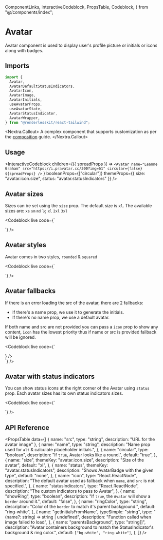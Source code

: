   ComponentLinks,
  InteractiveCodeblock,
  PropsTable,
  Codeblock,
} from "@/components/index";

# Avatar

Avatar component is used to display user's profile picture or initials or icons
along with badges.

<ComponentLinks github="avatar" theme="avatar" story="primitives-avatar" />

## Imports

```js
import {
  Avatar,
  AvatarDefaultStatusIndicators,
  AvatarIcon,
  AvatarImage,
  AvatarInitials,
  useAvatarProps,
  useAvatarState,
  AvatarStatusIndicator,
  AvatarWrapper,
} from "@renderlesskit/react-tailwind";
```

<Nextra.Callout>
  A complex component that supports customization as per the
  [composition](/docs/composition) guide.
</Nextra.Callout>

## Usage

<InteractiveCodeblock
  children={({ spreadProps }) =>
    `<Avatar name="Leanne Graham" src="https://i.pravatar.cc/300?img=61" circular={false} ${spreadProps} />`
  }
  booleanProps={["circular"]}
  themeProps={{ size: "avatar.icon.size", status: "avatar.statusIndicators" }}
/>

## Avatar sizes

Sizes can be set using the `size` prop. The default size is `xl`. The available
sizes are: `xs` `sm` `md` `lg` `xl` `2xl` `3xl`

<Codeblock
  live
  code={`
<div className="flex space-x-2">
  <Avatar size="xs" name="Leanne Graham" src="https://i.pravatar.cc/300?img=1" />
  <Avatar size="sm" name="Ervin Howell" src="https://i.pravatar.cc/300?img=11" />
  <Avatar size="md" name="Clementine Bauch" src="https://i.pravatar.cc/300?img=21" />
  <Avatar size="lg" name="Patricia Lebsack" src="https://i.pravatar.cc/300?img=31" />
  <Avatar size="xl" name="Chelsey Dietrich" src="https://i.pravatar.cc/300?img=41" />
  <Avatar size="2xl" name="Dennis Schulist" src="https://i.pravatar.cc/300?img=51" />
  <Avatar size="3xl" name="Chris Evans" src="https://i.pravatar.cc/300?img=61" />
</div>
`}
/>

## Avatar styles

Avatar comes in two styles, `rounded` & `squared`

<Codeblock
  live
  code={`
<div className="flex space-x-2">
  <Avatar size="xl" name="Chelsey Dietrich" src="https://i.pravatar.cc/300?img=41" />
  <Avatar size="xl" name="Dennis Schulist" src="https://i.pravatar.cc/300?img=51" circular={false} />
</div>
`}
/>

## Avatar fallbacks

If there is an error loading the src of the avatar, there are 2 fallbacks:

- If there's a name prop, we use it to generate the initials.
- If there's no name prop, we use a default avatar.

If both name and src are not provided you can pass a `icon` prop to show any
content, `icon` has the lowest priority thus if name or src is provided fallback
will be ignored.

<Codeblock
  live
  code={`
<div className="flex space-x-2">
  <Avatar size="xl" name="Chelsey Dietrich" src="https://bit.ly/broken-link" />
  <Avatar size="xl" name="Dennis Schulist" src="https://bit.ly/broken-link" />
  <Avatar size="xl" src="https://bit.ly/broken-link" />
  <Avatar size="xl" icon={<InfoCircleIcon />} />
</div>
`}
/>

## Avatar with status indicators

You can show status icons at the right corner of the Avatar using `status` prop.
Each avatar sizes has its own status indicators sizes.

<Codeblock
  live
  code={`
<div className="flex space-x-2">
  <Avatar
    status="active"
    size="xl"
    name="Leanne Graham"
    src="https://i.pravatar.cc/300?img=1"
  />
  <Avatar
    status="sleep"
    size="xl"
    name="Ervin Howell"
    src="https://i.pravatar.cc/300?img=11"
  />
  <Avatar
    status="away"
    size="xl"
    name="Clementine Bauch"
    src="https://i.pravatar.cc/300?img=21"
  />
  <Avatar
    status="typing"
    size="xl"
    name="Patricia Lebsack"
    src="https://i.pravatar.cc/300?img=31"
  />
  <Avatar status="org" size="xl" name="Chelsey Dietrich" src="https://i.pravatar.cc/300?img=41" />
</div>
`}
/>

## API Reference

<PropsTable
  data={[
    { name: "src", type: "string", description: "URL for the avatar image" },
    {
      name: "name",
      type: "string",
      description: "Name prop used for `alt` & calculate placeholder initials.",
    },
    {
      name: "circular",
      type: "boolean",
      description: "If `true`, Avatar looks like a round.",
      default: "true",
    },
    {
      name: "size",
      themeKey: "avatar.icon.size",
      description: "Size of the avatar",
      default: "xl",
    },
    {
      name: "status",
      themeKey: "avatar.statusIndicators",
      description: "Shows AvatarBadge with the given type",
      default: "none",
    },
    {
      name: "icon",
      type: "React.ReactNode",
      description:
        "The default avatar used as fallback when `name`, and `src` is not specified.",
    },
    {
      name: "statusIndicators",
      type: "React.ReactNode",
      description: "The custom indicators to pass to Avatar",
    },
    {
      name: "showRing",
      type: "boolean",
      description: "If `true`, the `Avatar` will show a `border` around it.",
      default: "false",
    },
    {
      name: "ringColor",
      type: "string",
      description: "Color of the `border` to match it's parent background.",
      default: "ring-white",
    },
    {
      name: "getInitialsFromName",
      typeSimple: "string",
      type: "(name?: string) => string | undefined",
      description: "Function called when image failed to load",
    },
    {
      name: "parentsBackground",
      type: "string[]",
      description:
        "Avatar containers background to match the StatusIndicator's background & ring color.",
      default: `["bg-white", "ring-white"]`,
    },
  ]}
/>
